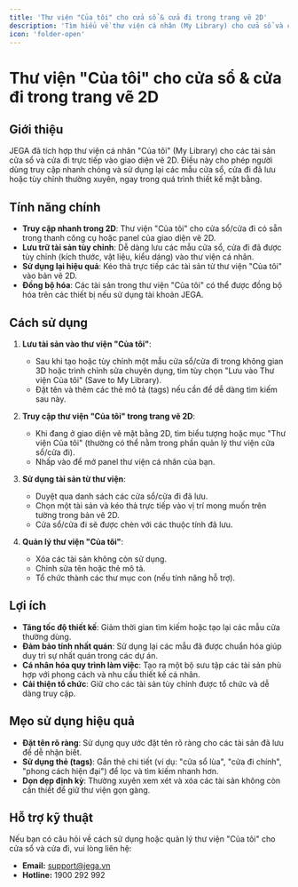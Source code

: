 ```yaml
---
title: 'Thư viện "Của tôi" cho cửa sổ & cửa đi trong trang vẽ 2D'
description: 'Tìm hiểu về thư viện cá nhân (My Library) cho cửa sổ và cửa đi được tích hợp trong trang vẽ 2D của ứng dụng JEGA.'
icon: 'folder-open'
---
```


# Thư viện "Của tôi" cho cửa sổ & cửa đi trong trang vẽ 2D

## Giới thiệu

JEGA đã tích hợp thư viện cá nhân "Của tôi" (My Library) cho các tài sản cửa sổ và cửa đi trực tiếp vào giao diện vẽ 2D. Điều này cho phép người dùng truy cập nhanh chóng và sử dụng lại các mẫu cửa sổ, cửa đi đã lưu hoặc tùy chỉnh thường xuyên, ngay trong quá trình thiết kế mặt bằng.

## Tính năng chính

- **Truy cập nhanh trong 2D**: Thư viện "Của tôi" cho cửa sổ/cửa đi có sẵn trong thanh công cụ hoặc panel của giao diện vẽ 2D.
- **Lưu trữ tài sản tùy chỉnh**: Dễ dàng lưu các mẫu cửa sổ, cửa đi đã được tùy chỉnh (kích thước, vật liệu, kiểu dáng) vào thư viện cá nhân.
- **Sử dụng lại hiệu quả**: Kéo thả trực tiếp các tài sản từ thư viện "Của tôi" vào bản vẽ 2D.
- **Đồng bộ hóa**: Các tài sản trong thư viện "Của tôi" có thể được đồng bộ hóa trên các thiết bị nếu sử dụng tài khoản JEGA.

## Cách sử dụng

1.  **Lưu tài sản vào thư viện "Của tôi"**:
    *   Sau khi tạo hoặc tùy chỉnh một mẫu cửa sổ/cửa đi trong không gian 3D hoặc trình chỉnh sửa chuyên dụng, tìm tùy chọn "Lưu vào Thư viện Của tôi" (Save to My Library).
    *   Đặt tên và thêm các thẻ mô tả (tags) nếu cần để dễ dàng tìm kiếm sau này.

2.  **Truy cập thư viện "Của tôi" trong trang vẽ 2D**:
    *   Khi đang ở giao diện vẽ mặt bằng 2D, tìm biểu tượng hoặc mục "Thư viện Của tôi" (thường có thể nằm trong phần quản lý thư viện cửa sổ/cửa đi).
    *   Nhấp vào để mở panel thư viện cá nhân của bạn.

3.  **Sử dụng tài sản từ thư viện**:
    *   Duyệt qua danh sách các cửa sổ/cửa đi đã lưu.
    *   Chọn một tài sản và kéo thả trực tiếp vào vị trí mong muốn trên tường trong bản vẽ 2D.
    *   Cửa sổ/cửa đi sẽ được chèn với các thuộc tính đã lưu.

4.  **Quản lý thư viện "Của tôi"**:
    *   Xóa các tài sản không còn sử dụng.
    *   Chỉnh sửa tên hoặc thẻ mô tả.
    *   Tổ chức thành các thư mục con (nếu tính năng hỗ trợ).

## Lợi ích

- **Tăng tốc độ thiết kế**: Giảm thời gian tìm kiếm hoặc tạo lại các mẫu cửa thường dùng.
- **Đảm bảo tính nhất quán**: Sử dụng lại các mẫu đã được chuẩn hóa giúp duy trì sự nhất quán trong các dự án.
- **Cá nhân hóa quy trình làm việc**: Tạo ra một bộ sưu tập các tài sản phù hợp với phong cách và nhu cầu thiết kế cá nhân.
- **Cải thiện tổ chức**: Giữ cho các tài sản tùy chỉnh được tổ chức và dễ dàng truy cập.

## Mẹo sử dụng hiệu quả

- **Đặt tên rõ ràng**: Sử dụng quy ước đặt tên rõ ràng cho các tài sản đã lưu để dễ nhận biết.
- **Sử dụng thẻ (tags)**: Gắn thẻ chi tiết (ví dụ: "cửa sổ lùa", "cửa đi chính", "phong cách hiện đại") để lọc và tìm kiếm nhanh hơn.
- **Dọn dẹp định kỳ**: Thường xuyên xem xét và xóa các tài sản không còn cần thiết để giữ thư viện gọn gàng.

## Hỗ trợ kỹ thuật

Nếu bạn có câu hỏi về cách sử dụng hoặc quản lý thư viện "Của tôi" cho cửa sổ và cửa đi, vui lòng liên hệ:

- **Email:** support@jega.vn
- **Hotline:** 1900 292 992
